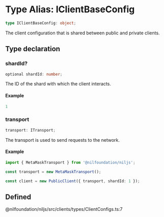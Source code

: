 # Type Alias: IClientBaseConfig

```ts
type IClientBaseConfig: object;
```

The client configuration that is shared between public and private clients.

## Type declaration

### shardId?

```ts
optional shardId: number;
```

The ID of the shard with which the client interacts.

#### Example

```ts
1
```

### transport

```ts
transport: ITransport;
```

The transport is used to send requests to the network.

#### Example

```ts
import { MetaMaskTransport } from '@nilfoundation/niljs';

const transport = new MetaMaskTransport();

const client = new PublicClient({ transport, shardId: 1 });
```

## Defined  
@nilfoundation/niljs/src/clients/types/ClientConfigs.ts:7
